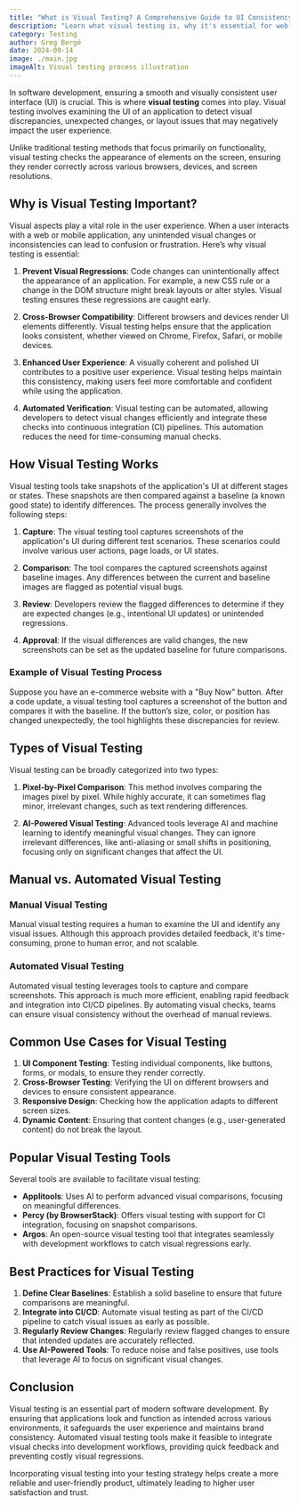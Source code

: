 ```yaml
---
title: "What is Visual Testing? A Comprehensive Guide to UI Consistency"
description: "Learn what visual testing is, why it's essential for web and mobile applications, and how it helps prevent UI regressions. Explore different visual testing methods, tools, and best practices."
category: Testing
author: Greg Bergé
date: 2024-09-14
image: ./main.jpg
imageAlt: Visual testing process illustration
---
```


In software development, ensuring a smooth and visually consistent user interface (UI) is crucial. This is where **visual testing** comes into play. Visual testing involves examining the UI of an application to detect visual discrepancies, unexpected changes, or layout issues that may negatively impact the user experience.

<MainImage />

Unlike traditional testing methods that focus primarily on functionality, visual testing checks the appearance of elements on the screen, ensuring they render correctly across various browsers, devices, and screen resolutions.

## Why is Visual Testing Important?

Visual aspects play a vital role in the user experience. When a user interacts with a web or mobile application, any unintended visual changes or inconsistencies can lead to confusion or frustration. Here’s why visual testing is essential:

1. **Prevent Visual Regressions**: Code changes can unintentionally affect the appearance of an application. For example, a new CSS rule or a change in the DOM structure might break layouts or alter styles. Visual testing ensures these regressions are caught early.

2. **Cross-Browser Compatibility**: Different browsers and devices render UI elements differently. Visual testing helps ensure that the application looks consistent, whether viewed on Chrome, Firefox, Safari, or mobile devices.

3. **Enhanced User Experience**: A visually coherent and polished UI contributes to a positive user experience. Visual testing helps maintain this consistency, making users feel more comfortable and confident while using the application.

4. **Automated Verification**: Visual testing can be automated, allowing developers to detect visual changes efficiently and integrate these checks into continuous integration (CI) pipelines. This automation reduces the need for time-consuming manual checks.

## How Visual Testing Works

Visual testing tools take snapshots of the application's UI at different stages or states. These snapshots are then compared against a baseline (a known good state) to identify differences. The process generally involves the following steps:

1. **Capture**: The visual testing tool captures screenshots of the application's UI during different test scenarios. These scenarios could involve various user actions, page loads, or UI states.

2. **Comparison**: The tool compares the captured screenshots against baseline images. Any differences between the current and baseline images are flagged as potential visual bugs.

3. **Review**: Developers review the flagged differences to determine if they are expected changes (e.g., intentional UI updates) or unintended regressions.

4. **Approval**: If the visual differences are valid changes, the new screenshots can be set as the updated baseline for future comparisons.

### Example of Visual Testing Process

Suppose you have an e-commerce website with a "Buy Now" button. After a code update, a visual testing tool captures a screenshot of the button and compares it with the baseline. If the button’s size, color, or position has changed unexpectedly, the tool highlights these discrepancies for review.

## Types of Visual Testing

Visual testing can be broadly categorized into two types:

1. **Pixel-by-Pixel Comparison**: This method involves comparing the images pixel by pixel. While highly accurate, it can sometimes flag minor, irrelevant changes, such as text rendering differences.

2. **AI-Powered Visual Testing**: Advanced tools leverage AI and machine learning to identify meaningful visual changes. They can ignore irrelevant differences, like anti-aliasing or small shifts in positioning, focusing only on significant changes that affect the UI.

## Manual vs. Automated Visual Testing

### Manual Visual Testing

Manual visual testing requires a human to examine the UI and identify any visual issues. Although this approach provides detailed feedback, it's time-consuming, prone to human error, and not scalable.

### Automated Visual Testing

Automated visual testing leverages tools to capture and compare screenshots. This approach is much more efficient, enabling rapid feedback and integration into CI/CD pipelines. By automating visual checks, teams can ensure visual consistency without the overhead of manual reviews.

## Common Use Cases for Visual Testing

1. **UI Component Testing**: Testing individual components, like buttons, forms, or modals, to ensure they render correctly.
2. **Cross-Browser Testing**: Verifying the UI on different browsers and devices to ensure consistent appearance.
3. **Responsive Design**: Checking how the application adapts to different screen sizes.
4. **Dynamic Content**: Ensuring that content changes (e.g., user-generated content) do not break the layout.

## Popular Visual Testing Tools

Several tools are available to facilitate visual testing:

- **Applitools**: Uses AI to perform advanced visual comparisons, focusing on meaningful differences.
- **Percy (by BrowserStack)**: Offers visual testing with support for CI integration, focusing on snapshot comparisons.
- **Argos**: An open-source visual testing tool that integrates seamlessly with development workflows to catch visual regressions early.

## Best Practices for Visual Testing

1. **Define Clear Baselines**: Establish a solid baseline to ensure that future comparisons are meaningful.
2. **Integrate into CI/CD**: Automate visual testing as part of the CI/CD pipeline to catch visual issues as early as possible.
3. **Regularly Review Changes**: Regularly review flagged changes to ensure that intended updates are accurately reflected.
4. **Use AI-Powered Tools**: To reduce noise and false positives, use tools that leverage AI to focus on significant visual changes.

## Conclusion

Visual testing is an essential part of modern software development. By ensuring that applications look and function as intended across various environments, it safeguards the user experience and maintains brand consistency. Automated visual testing tools make it feasible to integrate visual checks into development workflows, providing quick feedback and preventing costly visual regressions.

Incorporating visual testing into your testing strategy helps create a more reliable and user-friendly product, ultimately leading to higher user satisfaction and trust.
